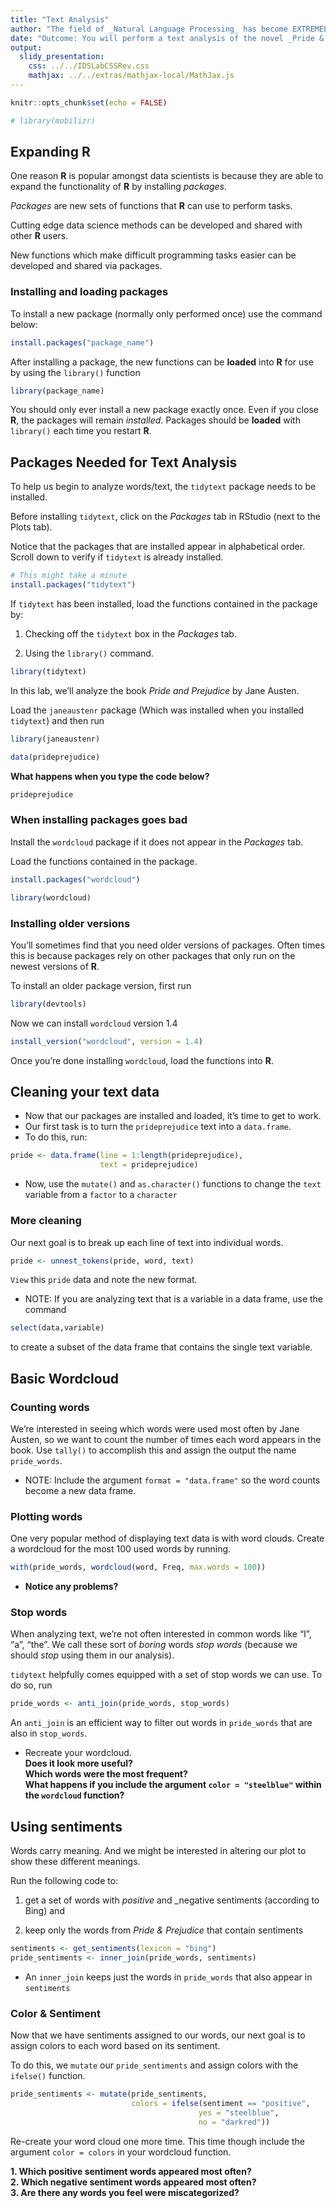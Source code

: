 ```yaml
---
title: "Text Analysis"
author: "The field of _Natural Language Processing_ has become EXTREMELY popular in recent years. Companies want to gain insights about people/topics based on written words. Writing software which analyzes the meanings of words (in context) is VERY difficult but can also be VERY valuable to companies, researchers, and data scientists."
date: "Outcome: You will perform a text analysis of the novel _Pride & Prejudice_ by Jane Austen"
output: 
  slidy_presentation: 
    css: ../../IDSLabCSSRev.css
    mathjax: ../../extras/mathjax-local/MathJax.js
---
```


```r
knitr::opts_chunk$set(echo = FALSE)
```

```r
# library(mobilizr)
```


## Expanding **R**  

One reason **R** is popular amongst data scientists is because they are able to expand the functionality of **R** by installing _packages_.

_Packages_ are new sets of functions that **R** can use to perform tasks.

Cutting edge data science methods can be developed and shared with other **R** users.

New functions which make difficult programming tasks easier can be developed and shared via packages.  

### <b>Installing and loading packages</b>  

To install a new package (normally only performed once) use the command below:

```r
install.packages("package_name")
```

After installing a package, the new functions can be <b>loaded</b> into **R** for use by using the `library()` function

```r
library(package_name)
```

You should only ever install a new package exactly once. Even if you close **R**, the packages will remain _installed_.
Packages should be <b>loaded</b> with `library()` each time you restart **R**.  

## Packages Needed for Text Analysis

To help us begin to analyze words/text, the `tidytext` package needs to be installed.  

Before installing `tidytext`, click on the _Packages_ tab in RStudio (next to the Plots tab).  

Notice that the packages that are installed appear in alphabetical order.  Scroll down to verify if `tidytext` is already installed.  

```r
# This might take a minute
install.packages("tidytext")
```

If `tidytext` has been installed, load the functions contained in the package by:  

1. Checking off the `tidytext` box in the _Packages_ tab.

2. Using the `library()` command.  

```r
library(tidytext)
```

In this lab, we'll analyze the book _Pride and Prejudice_ by Jane Austen.  

Load the `janeaustenr` package (Which was installed when you installed `tidytext`) and then run
```r
library(janeaustenr)
```

```r
data(prideprejudice)
```

**What happens when you type the code below?**

```r
prideprejudice
```


### When installing packages goes bad

Install the `wordcloud` package if it does not appear in the _Packages_ tab.  

Load the functions contained in the package.


```r
install.packages("wordcloud")
```


```r
library(wordcloud)
```


### Installing older versions

You'll sometimes find that you need older versions of packages. Often times this is because packages rely on other packages that only run on the newest versions of **R**.

To install an older package version, first run

```r
library(devtools)
```

Now we can install `wordcloud` version 1.4

```r
install_version("wordcloud", version = 1.4)
```

Once you're done installing `wordcloud`, load the functions into **R**.

## Cleaning your text data

- Now that our packages are installed and loaded, it's time to get to work.
- Our first task is to turn the `prideprejudice` text into a `data.frame`.
- To do this, run:

```r
pride <- data.frame(line = 1:length(prideprejudice),
                    text = prideprejudice)
```

- Now, use the `mutate()` and `as.character()` functions to change the `text` variable from a `factor` to a `character`

### More cleaning

Our next goal is to break up each line of text into individual words. 

```r
pride <- unnest_tokens(pride, word, text)
```

`View` this `pride` data and note the new format.  

- NOTE: If you are analyzing text that is a variable in a data frame, use the command 
```r
select(data,variable)
```
to create a subset of the data frame that contains the single text variable.


## Basic Wordcloud

### Counting words

We're interested in seeing which words were used most often by Jane Austen, so we want to count the number of times each word appears in the book. Use `tally()` to accomplish this and assign the output the name `pride_words`.

- NOTE: Include the argument `format = "data.frame"` so the word counts become a new data frame.

### Plotting words

One very popular method of displaying text data is with word clouds. Create a wordcloud for the most 100 used words by running.

```r
with(pride_words, wordcloud(word, Freq, max.words = 100))
```

- **Notice any problems?**

### Stop words

When analyzing text, we're not often interested in common words like "I", "a", "the". We call these sort of _boring_ words _stop words_ (because we should _stop_ using them in our analysis).

`tidytext` helpfully comes equipped with a set of stop words we can use. To do so, run

```r
pride_words <- anti_join(pride_words, stop_words)
```

An `anti_join` is an efficient way to filter out words in `pride_words` that are also in `stop_words`.

- Recreate your wordcloud.  
**Does it look more useful?  
Which words were the most frequent?  
What happens if you include the argument `color = "steelblue"` within the `wordcloud` function?**

## Using sentiments

Words carry meaning. And we might be interested in altering our plot to show these different meanings. 

Run the following code to:  

(1) get a set of words with _positive_ and _negative sentiments (according to Bing) and  

(2) keep only the words from _Pride & Prejudice_ that contain sentiments

```r
sentiments <- get_sentiments(lexicon = "bing")
pride_sentiments <- inner_join(pride_words, sentiments)
```

- An `inner_join` keeps just the words in `pride_words` that also appear in `sentiments`

### Color & Sentiment

Now that we have sentiments assigned to our words, our next goal is to assign colors to each word based on its sentiment.  

To do this, we `mutate` our `pride_sentiments` and assign colors with the `ifelse()` function.

```r
pride_sentiments <- mutate(pride_sentiments,
                           colors = ifelse(sentiment == "positive", 
                                          yes = "steelblue", 
                                          no = "darkred"))
```

Re-create your word cloud one more time. This time though include the argument `color = colors` in your wordcloud function.

**1. Which positive sentiment words appeared most often?  
2. Which negative sentiment words appeared most often?  
3. Are there any words you feel were miscategorized?**

  